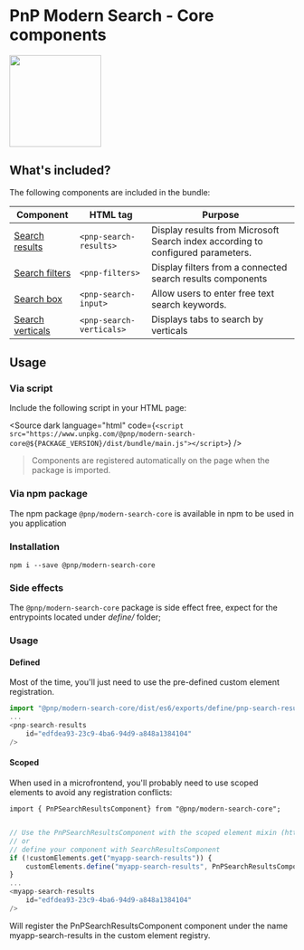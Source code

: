 
<Meta title="Introduction / Getting started" />

# PnP Modern Search - Core components

<img width="162px" src={m365logo}/>

## What's included?

The following components are included in the bundle:

| Component                                                                         | HTML tag                      | Purpose                                                                         |
|-----------------------------------------------------------------------------------|-------------------------------|---------------------------------------------------------------------------------|
| [Search results](?path=/docs/components-search-search-results--usage-query)       | `<pnp-search-results>`    | Display results from Microsoft Search index according to configured parameters. |   
| [Search filters](?path=/docs/components-search-search-filters--usage)             | `<pnp-filters>`    | Display filters from a connected search results components                      | 
| [Search box](?path=/docs/components-search-search-box--usage)                     | `<pnp-search-input>`      | Allow users to enter free text search keywords.                                 |
| [Search verticals](?path=/docs/components-search-search-verticals--usage)         | `<pnp-search-verticals>`  | Displays tabs to search by verticals                                            |

## Usage

### Via script

Include the following script in your HTML page: 

<Source
    dark
    language="html"
    code={`<script src="https://www.unpkg.com/@pnp/modern-search-core@${PACKAGE_VERSION}/dist/bundle/main.js"></script>`}
/>

> Components are registered automatically on the page when the package is imported.

### Via npm package

The npm package `@pnp/modern-search-core` is available in npm to be used in you application

### Installation

`npm i --save @pnp/modern-search-core`

### Side effects

The `@pnp/modern-search-core` package is side effect free, expect for the entrypoints located under _define/_ folder;

### Usage

#### Defined
Most of the time, you'll just need to use the pre-defined custom element registration.

```typescript
import "@pnp/modern-search-core/dist/es6/exports/define/pnp-search-results";
...
<pnp-search-results
    id="edfdea93-23c9-4ba6-94d9-a848a1384104"
/>
```

#### Scoped
When used in a microfrontend, you'll probably need to use scoped elements to avoid any registration conflicts:

`import { PnPSearchResultsComponent} from "@pnp/modern-search-core";`

```typescript

// Use the PnPSearchResultsComponent with the scoped element mixin (https://open-wc.org/docs/development/scoped-elements/) 
// or
// define your component with SearchResultsComponent
if (!customElements.get("myapp-search-results")) {
    customElements.define("myapp-search-results", PnPSearchResultsComponent)
}
...
<myapp-search-results
    id="edfdea93-23c9-4ba6-94d9-a848a1384104"
/>
```

Will register the PnPSearchResultsComponent component under the name myapp-search-results in the custom element registry.